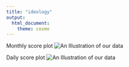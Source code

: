 ```yaml
---
title: "ideology"
output: 
  html_document:
    theme: cosmo
---
```


Monthly score plot
![An Illustration of our data](graph/mscore.png) 


Daily score plot
![An Illustration of our data](graph/dscore.png) 